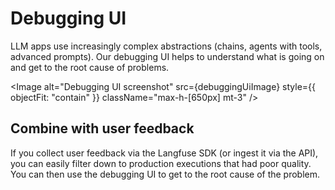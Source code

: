 
# Debugging UI

LLM apps use increasingly complex abstractions (chains, agents with tools, advanced prompts). Our debugging UI helps to understand what is going on and get to the root cause of problems.

<Image
  alt="Debugging UI screenshot"
  src={debuggingUiImage}
  style={{ objectFit: "contain" }}
  className="max-h-[650px] mt-3"
/>

## Combine with user feedback

If you collect user feedback via the Langfuse SDK (or ingest it via the API), you can easily filter down to production executions that had poor quality. You can then use the debugging UI to get to the root cause of the problem.
